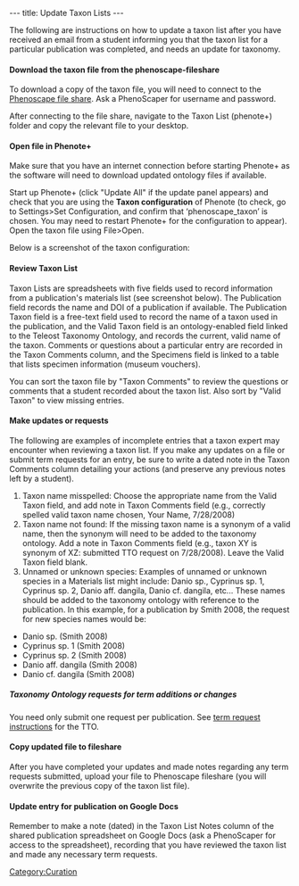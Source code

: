 ---
title: Update Taxon Lists
---

The following are instructions on how to update a taxon list after you have received an email from a student informing you that the taxon list for a particular publication was completed, and needs an update for taxonomy.

====Download the taxon file from the phenoscape-fileshare====


To download a copy of the taxon file, you will need to connect to the [https://phenoscape.org/wiki/Help:Contents#File_Shares Phenoscape file share].  Ask a PhenoScaper for username and password.

After connecting to the file share, navigate to the Taxon List (phenote+) folder and copy the relevant file to your desktop.

====Open file in Phenote+====

Make sure that you have an internet connection before starting Phenote+ as the software will need to download updated ontology files if available.

Start up Phenote+ (click "Update All" if the update panel appears) and check that you are using the '''Taxon configuration''' of Phenote (to check, go to Settings>Set Configuration, and confirm that ‘phenoscape_taxon’ is chosen. You may need to restart Phenote+ for the configuration to appear).  Open the taxon file using File>Open.

Below is a screenshot of the taxon configuration:


====Review Taxon List====

Taxon Lists are spreadsheets with five fields used to record information from a publication's materials list (see screenshot below).  The Publication field records the name and DOI of a publication if available.  The Publication Taxon field is a free-text field used to record the name of a taxon used in the publication, and the Valid Taxon field is an ontology-enabled field linked to the Teleost Taxonomy Ontology, and  records the current, valid name of the taxon.  Comments or questions about a particular entry are recorded in the Taxon Comments column, and the Specimens field is linked to a table that lists specimen information (museum vouchers).

You can sort the taxon file by "Taxon Comments" to review the questions or comments that a student recorded about the taxon list.  Also sort by "Valid Taxon" to view missing entries.

====Make updates or requests====

The following are examples of incomplete entries that a taxon expert may encounter when reviewing a taxon list.  If you make any updates on a file or submit term requests for an entry, be sure to write a dated note in the Taxon Comments column detailing your actions (and preserve any previous notes left by a student).

#Taxon name misspelled: Choose the appropriate name from the Valid Taxon field, and add note in Taxon Comments field (e.g., correctly spelled valid taxon name chosen, Your Name, 7/28/2008)
#Taxon name not found: If the missing taxon name is a synonym of a valid name, then the synonym will need to be added to the taxonomy ontology.  Add a note in Taxon Comments field (e.g., taxon XY is synonym of XZ: submitted TTO request on 7/28/2008).  Leave the Valid Taxon field blank.
#Unnamed or unknown species:  Examples of unnamed or unknown species in a Materials list might include: Danio sp., Cyprinus sp. 1, Cyprinus sp. 2, Danio aff. dangila, Danio cf. dangila, etc... These names should be added to the taxonomy ontology with reference to the publication. In this example, for a publication by Smith 2008, the request for new species names would be:

*Danio sp. (Smith 2008)
*Cyprinus sp. 1 (Smith 2008)
*Cyprinus sp. 2 (Smith 2008)
*Danio aff. dangila (Smith 2008)
*Danio cf. dangila (Smith 2008)

=====Taxonomy Ontology requests for term additions or changes=====

You need only submit one request per publication.  See [https://www.nescent.org/phenoscape/Term_Requests term request instructions] for the TTO.

====Copy updated file to fileshare====

After you have completed your updates and made notes regarding any term requests submitted, upload your file to Phenoscape fileshare (you will overwrite the previous copy of the taxon list file).

====Update entry for publication on Google Docs====

Remember to make a note (dated) in the Taxon List Notes column of the shared publication spreadsheet on Google Docs (ask a PhenoScaper for access to the spreadsheet), recording that you have reviewed the taxon list and made any necessary term requests.

[[Category:Curation]]
